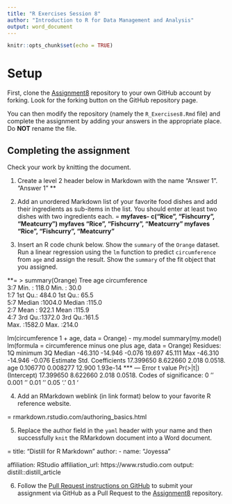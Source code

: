 ```yaml
---
title: "R Exercises Session 8"
author: "Introduction to R for Data Management and Analysis"
output: word_document
---
```


```r
knitr::opts_chunk$set(echo = TRUE)
```

# Setup

First, clone the [Assignment8][1] repository to your own GitHub account
by forking. Look for the forking button on the GitHub repository page.

You can then modify the repository (namely the `R_Exercises8.Rmd` file)
and complete the assignment by adding your answers in the appropriate
place. Do **NOT** rename the file.

## Completing the assignment

Check your work by knitting the document.

1. Create a level 2 header below in Markdown with the name "Answer 1".
 "Answer 1"
 **


2. Add an unordered Markdown list of your favorite food dishes and
add their ingredients as sub-items in the list. You should enter at least two
dishes with two ingredients each.
= **myfaves- c("Rice", "Fishcurry", "Meatcurry") myfaves "Rice", "Fishcurry", "Meatcurry" myfaves "Rice", "Fishcurry", "Meatcurry" **

3. Insert an R code chunk below. Show the `summary` of the `Orange` dataset.
Run a linear regression using the `lm` function to predict `circumference` from
`age` and assign the result. Show the `summary` of the fit object that you
assigned.

**= 
 > summary(Orange)
  Tree       age         circumference  
  3:7   Min.   : 118.0   Min.   : 30.0  
  1:7   1st Qu.: 484.0   1st Qu.: 65.5  
  5:7   Median :1004.0   Median :115.0  
  2:7   Mean   : 922.1   Mean   :115.9  
  4:7   3rd Qu.:1372.0   3rd Qu.:161.5  
        Max.   :1582.0   Max.   :214.0  
        

lm(circumference 1 + age, data = Orange) - my.model summary(my.model) 
lm(formula = circumference minus one plus age, data = Orange) 
Residues: 1Q minimum 3Q Median -46.310 -14.946 -0.076 19.697 45.111 Max -46.310 -14.946 -0.076 
Estimate Std. Coefficients 17.399650 8.622660 2.018 0.0518. age 0.106770 0.008277 12.900 1.93e-14 *** — Error t value Pr(>|t|) (Intercept) 17.399650 8.622660 2.018 0.0518. Codes of significance: 0 ‘' 0.001 ‘' 0.01 ‘' 0.05 ‘.' 0.1 ‘

4. Add an RMarkdown weblink (in link format) below to your favorite R reference
website.

=
 rmarkdown.rstudio.com/authoring_basics.html 



5. Replace the author field in the `yaml` header with your name and then
successfully `knit` the RMarkdown document into a Word document.


=
 title: "Distill for R Markdown"
 author:
   - name: "Joyessa"
    
   affiliation: RStudio
    affiliation_url: https://www.rstudio.com
 output: distill::distill_article


6. Follow the [Pull Request instructions on GitHub](https://help.github.com/en/github/collaborating-with-issues-and-pull-requests/creating-a-pull-request-from-a-fork)
to submit your assignment via GitHub as a Pull Request to the [Assignment8][1]
repository.

[1]: https://github.com/CUNYSPHCode/Assignment8

